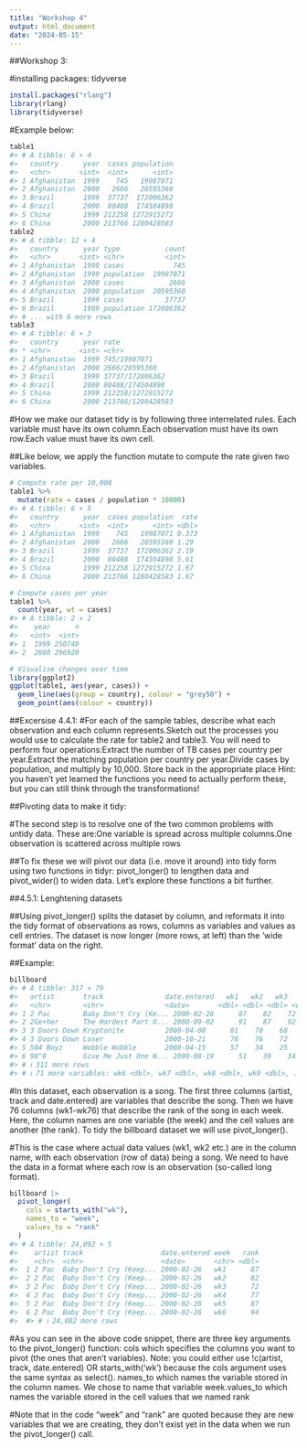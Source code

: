 ```yaml
---
title: "Workshop 4"
output: html_document
date: "2024-05-15"
---
```


##Workshop 3:

#installing packages: tidyverse
```r
install.packages("rlang")
library(rlang)
library(tidyverse)
```


#Example below:

```r
table1
#> # A tibble: 6 × 4
#>   country      year  cases population
#>   <chr>       <int>  <int>      <int>
#> 1 Afghanistan  1999    745   19987071
#> 2 Afghanistan  2000   2666   20595360
#> 3 Brazil       1999  37737  172006362
#> 4 Brazil       2000  80488  174504898
#> 5 China        1999 212258 1272915272
#> 6 China        2000 213766 1280428583
table2
#> # A tibble: 12 × 4
#>   country      year type           count
#>   <chr>       <int> <chr>          <int>
#> 1 Afghanistan  1999 cases            745
#> 2 Afghanistan  1999 population  19987071
#> 3 Afghanistan  2000 cases           2666
#> 4 Afghanistan  2000 population  20595360
#> 5 Brazil       1999 cases          37737
#> 6 Brazil       1999 population 172006362
#> # ... with 6 more rows
table3
#> # A tibble: 6 × 3
#>   country      year rate             
#> * <chr>       <int> <chr>            
#> 1 Afghanistan  1999 745/19987071     
#> 2 Afghanistan  2000 2666/20595360    
#> 3 Brazil       1999 37737/172006362  
#> 4 Brazil       2000 80488/174504898  
#> 5 China        1999 212258/1272915272
#> 6 China        2000 213766/1280428583


```

#How we make our dataset tidy is by following three interrelated rules. Each variable must have its own column.Each observation must have its own row.Each value must have its own cell.


##Like below, we apply the function mutate to compute the rate given two variables.

```r
# Compute rate per 10,000
table1 %>% 
  mutate(rate = cases / population * 10000)
#> # A tibble: 6 × 5
#>   country      year  cases population  rate
#>   <chr>       <int>  <int>      <int> <dbl>
#> 1 Afghanistan  1999    745   19987071 0.373
#> 2 Afghanistan  2000   2666   20595360 1.29 
#> 3 Brazil       1999  37737  172006362 2.19 
#> 4 Brazil       2000  80488  174504898 5.61 
#> 5 China        1999 212258 1272915272 1.67 
#> 6 China        2000 213766 1280428583 1.67

# Compute cases per year
table1 %>% 
  count(year, wt = cases)
#> # A tibble: 2 × 2
#>    year      n
#>   <int>  <int>
#> 1  1999 250740
#> 2  2000 296920

# Visualise changes over time
library(ggplot2)
ggplot(table1, aes(year, cases)) + 
  geom_line(aes(group = country), colour = "grey50") + 
  geom_point(aes(colour = country))
```
##Excersise 4.4.1:
#For each of the sample tables, describe what each observation and each column represents.Sketch out the processes you would use to calculate the rate for table2 and table3. You will need to perform four operations:Extract the number of TB cases per country per year.Extract the matching population per country per year.Divide cases by population, and multiply by 10,000. Store back in the appropriate place Hint: you haven’t yet learned the functions you need to actually perform these, but you can still think through the transformations!


##Pivoting data to make it tidy:

#The second step is to resolve one of the two common problems with untidy data. These are:One variable is spread across multiple columns.One observation is scattered across multiple rows

##To fix these we will pivot our data (i.e. move it around) into tidy form using two functions in tidyr: pivot_longer() to lengthen data and pivot_wider() to widen data. Let’s explore these functions a bit further.

##4.5.1: Lenghtening datasets

##Using  pivot_longer() splits the dataset by column, and reformats it into the tidy format of observations as rows, columns as variables and values as cell entries. The dataset is now longer (more rows, at left) than the ‘wide format’ data on the right. 

##Example:
```r
billboard
#> # A tibble: 317 × 79
#>   artist       track               date.entered   wk1   wk2   wk3   wk4   wk5
#>   <chr>        <chr>               <date>       <dbl> <dbl> <dbl> <dbl> <dbl>
#> 1 2 Pac        Baby Don't Cry (Ke... 2000-02-26      87    82    72    77    87
#> 2 2Ge+her      The Hardest Part O... 2000-09-02      91    87    92    NA    NA
#> 3 3 Doors Down Kryptonite          2000-04-08      81    70    68    67    66
#> 4 3 Doors Down Loser               2000-10-21      76    76    72    69    67
#> 5 504 Boyz     Wobble Wobble       2000-04-15      57    34    25    17    17
#> 6 98^0         Give Me Just One N... 2000-08-19      51    39    34    26    26
#> # ℹ 311 more rows
#> # ℹ 71 more variables: wk6 <dbl>, wk7 <dbl>, wk8 <dbl>, wk9 <dbl>, ...


```
#In this dataset, each observation is a song. The first three columns (artist, track and date.entered) are variables that describe the song. Then we have 76 columns (wk1-wk76) that describe the rank of the song in each week. Here, the column names are one variable (the week) and the cell values are another (the rank). To tidy the billboard dataset we will use pivot_longer().

#This is the case where actual data values (wk1, wk2 etc.)  are in the column name, with each observation (row of data) being a song. We need to have the data in a format where each row is an observation (so-called long format).

```r
billboard |> 
  pivot_longer(
    cols = starts_with("wk"), 
    names_to = "week", 
    values_to = "rank"
  )
#> # A tibble: 24,092 × 5
#>    artist track                   date.entered week   rank
#>    <chr>  <chr>                   <date>       <chr> <dbl>
#>  1 2 Pac  Baby Don't Cry (Keep... 2000-02-26   wk1      87
#>  2 2 Pac  Baby Don't Cry (Keep... 2000-02-26   wk2      82
#>  3 2 Pac  Baby Don't Cry (Keep... 2000-02-26   wk3      72
#>  4 2 Pac  Baby Don't Cry (Keep... 2000-02-26   wk4      77
#>  5 2 Pac  Baby Don't Cry (Keep... 2000-02-26   wk5      87
#>  6 2 Pac  Baby Don't Cry (Keep... 2000-02-26   wk6      94
#>  #> # ℹ 24,082 more rows


```
#As you can see in the above code snippet, there are three key arguments to the pivot_longer() function: cols which specifies the columns you want to pivot (the ones that aren’t variables). Note: you could either use !c(artist, track, date.entered) OR starts_with('wk') because the cols argument uses the same syntax as select(). names_to which names the variable stored in the column names. We chose to name that variable week.values_to which names the variable stored in the cell values that we named rank

#Note that in the code "week" and "rank" are quoted because they are new variables that we are creating, they don’t exist yet in the data when we run the pivot_longer() call.

